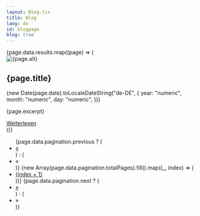 ```yaml
---
layout: Blog.tsx
title: Blog
lang: de
id: blogpage
blog: true
---
```


<div>
  {page.data.results.map((page) => (
    <div class="blog-card">
      <div class="blog-image-container">
        <img src={page.img ? page.img : "/media/blog/ccs.png"} alt={page.alt} class="blog-image"/>
      </div>
      <div>
        <div class="blog-title-container">
          <h2 class="text-xl font-medium blog-title">{page.title}</h2>
          <span>
            {new Date(page.date).toLocaleDateString("de-DE", {
            year: "numeric",
            month: "numeric",
            day: "numeric",
            })}
          </span>
        </div>
        <div class="blog-text-container">
          <p class="m-1">{page.excerpt}</p>
          <a href={page.url} class="blog-link">Weiterlesen</a>
        </div>
      </div>
    </div>
  ))}
</div>

<nav>
  <ul class="pagination">
    {page.data.pagination.previous ? (
      <li class="page-item">
        <a class="page-link" href={`/blog/${page.data.pagination.previous}`}>
          &laquo;
        </a>
      </li>
    ) : (
      <li class="page-item">
        <a class="page-link disabled">&laquo;</a>
      </li>
    )}
    {new Array(page.data.pagination.totalPages).fill().map((_, index) => (
      <li class="page-item">
        <a class="page-link" href={`/blog/page/${index + 1}`}>
          {index + 1}
        </a>
      </li>
    ))}
    {page.data.pagination.next ? (
      <li class="page-item">
        <a class="page-link" href={`/blog/${page.data.pagination.next}`}>
          &raquo;
        </a>
      </li>
    ) : (
      <li class="page-item">
        <a class="page-link disabled">&raquo;</a>
      </li>
    )}
  </ul>
</nav>
